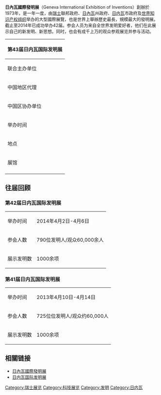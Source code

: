 '''日內瓦國際發明展'''（Geneva International Exhibition of Inventions）創辦於1973年，是一年一度，由[[瑞士|瑞士]]聯邦政府、[[日內瓦|日內瓦]]州政府、[[日内瓦|日内瓦]]市政府及[[世界知识产权组织|世界知识产权组织]]举办的大型國際展覽，也是世界上舉辦歷史最長，規模最大的發明展。截止至2014年已成功举办42届。参会人员为来自全世界发明爱好者，他们在此展示自己的新发明、新思想。同时，也会有成千上万的观众参观展览并参与活动。

{| class="wikitable"
|-
! colspan="2" | 第43届日内瓦国际发明展 
|-
|联合主办单位 || 瑞士联邦政府 日内瓦州政府 日内瓦市政府	世界知识产权组织（WIPO）
|-
| 中国地区代理 || 北京高峰丽景广告有限公司
|-
| 中国区协办单位 || 北京非凡国际旅行社有限责任公司
|-
| 举办时间 || 2015年4月15日-19日
|-
| 地点 || 瑞士 日内瓦
|-
| 展馆 ||日内瓦市莱芒湖西岸的Palexpo。 
|-
|}

==往届回顾==
===第42届日内瓦国际发明展 ===
{| class="wikitable"
|-
| 举办时间 || 2014年4月2日-4月6日
|-
| 参会人数 ||790位发明人/观众60,000余人
|-
| 展示发明数 || 1000余项
|}

===第41届日内瓦国际发明展 ===
{| class="wikitable"
|-
| 举办时间 || 2013年4月10日-4月14日
|-
| 参会人数 ||725位位发明人/观众约60,000人
|-
| 展示发明数 || 1000余项
|}

== 相關链接 ==
*[http://www.inventions-geneva.ch/ 日內瓦國際發明展] {{Wayback|url=http://www.inventions-geneva.ch/ |date=20210313000841 }}
*[http://www.inventions-gb.com/index.php  日内瓦国际发明展] {{Wayback|url=http://www.inventions-gb.com/index.php |date=20200927082151 }}
[[Category:瑞士展览|Category:瑞士展览]]
[[Category:科技展览|Category:科技展览]]
[[Category:发明|Category:发明]]
[[Category:日内瓦|Category:日内瓦]]